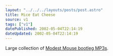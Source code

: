```yaml
---
layout: "../../../layouts/posts/post.astro"
title: Mice Eat Cheese
source: v1
tags: ["v1"]
datePublished: 2002-05-04T22:14:19
dateUpdated: 2002-05-04T22:14:19
---
```


Large collection of [Modest Mouse bootleg MP3s][1].

[1]: http://www.knerd.com/~bwillen/MMSounds.htm "Modest Mouse bootleg MP3s"
